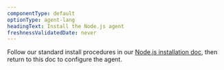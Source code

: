```yaml
---
componentType: default
optionType: agent-lang
headingText: Install the Node.js agent
freshnessValidatedDate: never
---
```


Follow our standard install procedures in our [Node.js installation doc](/docs/apm/agents/nodejs-agent/installation-configuration/install-nodejs-agent), then return to this doc to configure the agent.